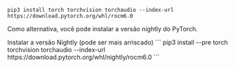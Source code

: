 ```
pip3 install torch torchvision torchaudio --index-url https://download.pytorch.org/whl/rocm6.0
```

Como alternativa, você pode instalar a versão nightly do PyTorch.

<Accordion title="Install Nightly">
<Warning>Instalar a versão Nightly (pode ser mais arriscado)</Warning>
```
pip3 install --pre torch torchvision torchaudio --index-url https://download.pytorch.org/whl/nightly/rocm6.0
```
</Accordion>
